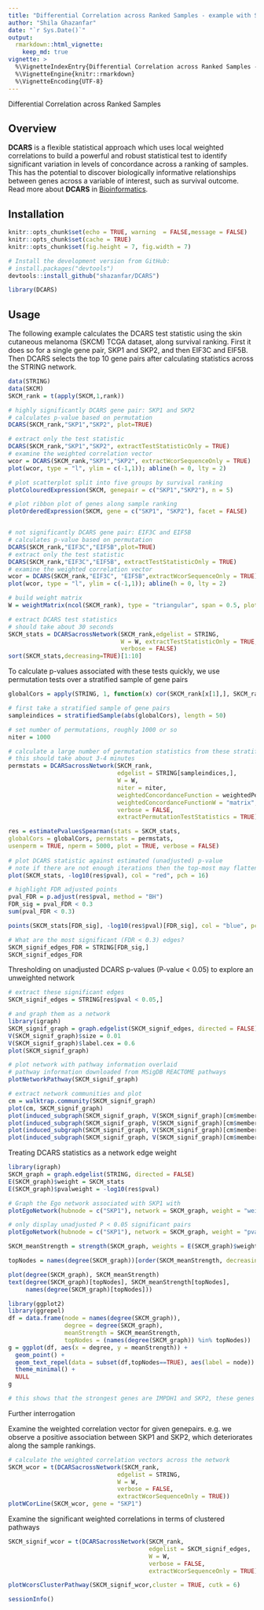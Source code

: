 ```yaml
---
title: "Differential Correlation across Ranked Samples - example with Skin Cutaneous Melanoma data"
author: "Shila Ghazanfar"
date: "`r Sys.Date()`"
output:
  rmarkdown::html_vignette:
    keep_md: true
vignette: >
  %\VignetteIndexEntry{Differential Correlation across Ranked Samples - example with Skin Cutaneous Melanoma data}
  %\VignetteEngine{knitr::rmarkdown}
  %\VignetteEncoding{UTF-8}
---
```


Differential Correlation across Ranked Samples

Overview
--------

**DCARS** is a flexible statistical approach which uses local weighted correlations to build a powerful and robust statistical test to identify significant variation in levels of concordance across a ranking of samples. This has the potential to discover biologically informative relationships between genes across a variable of interest, such as survival outcome. Read more about **DCARS** in [Bioinformatics](https://doi.org/10.1093/bioinformatics/bty698).


Installation
--------

```r
knitr::opts_chunk$set(echo = TRUE, warning  = FALSE,message = FALSE)
knitr::opts_chunk$set(cache = TRUE)
knitr::opts_chunk$set(fig.height = 7, fig.width = 7)
```

```r
# Install the development version from GitHub:
# install.packages("devtools")
devtools::install_github("shazanfar/DCARS")
```

```r
library(DCARS)
```


Usage
-----

The following example calculates the DCARS test statistic using the skin cutaneous melanoma (SKCM) TCGA dataset, along survival ranking. First it does so for a single gene pair, SKP1 and SKP2, and then EIF3C and EIF5B. Then DCARS selects the top 10 gene pairs after calculating statistics across the STRING network.

```r
data(STRING)
data(SKCM)
SKCM_rank = t(apply(SKCM,1,rank))

# highly significantly DCARS gene pair: SKP1 and SKP2
# calculates p-value based on permutation
DCARS(SKCM_rank,"SKP1","SKP2", plot=TRUE)

# extract only the test statistic
DCARS(SKCM_rank,"SKP1","SKP2", extractTestStatisticOnly = TRUE)
# examine the weighted correlation vector
wcor = DCARS(SKCM_rank,"SKP1","SKP2", extractWcorSequenceOnly = TRUE)
plot(wcor, type = "l", ylim = c(-1,1)); abline(h = 0, lty = 2)

# plot scatterplot split into five groups by survival ranking
plotColouredExpression(SKCM, genepair = c("SKP1","SKP2"), n = 5)

# plot ribbon plot of genes along sample ranking
plotOrderedExpression(SKCM, gene = c("SKP1", "SKP2"), facet = FALSE)


# not significantly DCARS gene pair: EIF3C and EIF5B
# calculates p-value based on permutation
DCARS(SKCM_rank,"EIF3C","EIF5B",plot=TRUE)
# extract only the test statistic
DCARS(SKCM_rank,"EIF3C","EIF5B", extractTestStatisticOnly = TRUE)
# examine the weighted correlation vector
wcor = DCARS(SKCM_rank,"EIF3C", "EIF5B",extractWcorSequenceOnly = TRUE)
plot(wcor, type = "l", ylim = c(-1,1)); abline(h = 0, lty = 2)

# build weight matrix
W = weightMatrix(ncol(SKCM_rank), type = "triangular", span = 0.5, plot = FALSE)

# extract DCARS test statistics
# should take about 30 seconds
SKCM_stats = DCARSacrossNetwork(SKCM_rank,edgelist = STRING,
                                W = W, extractTestStatisticOnly = TRUE,
                                verbose = FALSE)
sort(SKCM_stats,decreasing=TRUE)[1:10]
```

To calculate p-values associated with these tests quickly, we use permutation tests over a stratified sample of gene pairs

```r
globalCors = apply(STRING, 1, function(x) cor(SKCM_rank[x[1],], SKCM_rank[x[2],]))

# first take a stratified sample of gene pairs
sampleindices = stratifiedSample(abs(globalCors), length = 50)

# set number of permutations, roughly 1000 or so
niter = 1000

# calculate a large number of permutation statistics from these stratified sample pairs
# this should take about 3-4 minutes
permstats = DCARSacrossNetwork(SKCM_rank,
                               edgelist = STRING[sampleindices,],
                               W = W, 
                               niter = niter,
                               weightedConcordanceFunction = weightedPearson_matrix,
                               weightedConcordanceFunctionW = "matrix",
                               verbose = FALSE,
                               extractPermutationTestStatistics = TRUE)

res = estimatePvaluesSpearman(stats = SKCM_stats, 
globalCors = globalCors, permstats = permstats, 
usenperm = TRUE, nperm = 5000, plot = TRUE, verbose = FALSE)
                               
# plot DCARS statistic against estimated (unadjusted) p-value
# note if there are not enough iterations then the top-most may flatten out
plot(SKCM_stats, -log10(res$pval), col = "red", pch = 16)

# highlight FDR adjusted points
pval_FDR = p.adjust(res$pval, method = "BH")
FDR_sig = pval_FDR < 0.3
sum(pval_FDR < 0.3)

points(SKCM_stats[FDR_sig], -log10(res$pval)[FDR_sig], col = "blue", pch = 16, cex = 1.2)

# What are the most significant (FDR < 0.3) edges?
SKCM_signif_edges_FDR = STRING[FDR_sig,]
SKCM_signif_edges_FDR
```

Thresholding on unadjusted DCARS p-values (P-value < 0.05) to explore an unweighted network

```r
# extract these significant edges
SKCM_signif_edges = STRING[res$pval < 0.05,]

# and graph them as a network
library(igraph)
SKCM_signif_graph = graph.edgelist(SKCM_signif_edges, directed = FALSE)
V(SKCM_signif_graph)$size = 0.01
V(SKCM_signif_graph)$label.cex = 0.6
plot(SKCM_signif_graph)

# plot network with pathway information overlaid
# pathway information downloaded from MSigDB REACTOME pathways
plotNetworkPathway(SKCM_signif_graph)

# extract network communities and plot
cm = walktrap.community(SKCM_signif_graph)
plot(cm, SKCM_signif_graph)
plot(induced_subgraph(SKCM_signif_graph, V(SKCM_signif_graph)[cm$membership==1]))
plot(induced_subgraph(SKCM_signif_graph, V(SKCM_signif_graph)[cm$membership==2]))
plot(induced_subgraph(SKCM_signif_graph, V(SKCM_signif_graph)[cm$membership==3]))
plot(induced_subgraph(SKCM_signif_graph, V(SKCM_signif_graph)[cm$membership==4]))
```

Treating DCARS statistics as a network edge weight

```r
library(igraph)
SKCM_graph = graph.edgelist(STRING, directed = FALSE)
E(SKCM_graph)$weight = SKCM_stats
E(SKCM_graph)$pvalweight = -log10(res$pval)

# Graph the Ego network associated with SKP1 with 
plotEgoNetwork(hubnode = c("SKP1"), network = SKCM_graph, weight = "weight")

# only display unadjusted P < 0.05 significant pairs
plotEgoNetwork(hubnode = c("SKP1"), network = SKCM_graph, weight = "pvalweight", subset = TRUE, thresh = -log10(0.05))

SKCM_meanStrength = strength(SKCM_graph, weights = E(SKCM_graph)$weight)/degree(SKCM_graph)

topNodes = names(degree(SKCM_graph))[order(SKCM_meanStrength, decreasing = TRUE)[1:20]]

plot(degree(SKCM_graph), SKCM_meanStrength)
text(degree(SKCM_graph)[topNodes], SKCM_meanStrength[topNodes],
     names(degree(SKCM_graph)[topNodes]))

library(ggplot2)
library(ggrepel)
df = data.frame(node = names(degree(SKCM_graph)),
                degree = degree(SKCM_graph), 
                meanStrength = SKCM_meanStrength, 
                topNodes = (names(degree(SKCM_graph)) %in% topNodes))
g = ggplot(df, aes(x = degree, y = meanStrength)) +
  geom_point() + 
  geom_text_repel(data = subset(df,topNodes==TRUE), aes(label = node)) +
  theme_minimal() +
  NULL
g

# this shows that the strongest genes are IMPDH1 and SKP2, these genes have the highest mean edge weights
```

Further interrogation

Examine the weighted correlation vector for given genepairs. e.g. we observe a positive association between SKP1 and SKP2, which deteriorates along the sample rankings.

```r
# calculate the weighted correlation vectors across the network
SKCM_wcor = t(DCARSacrossNetwork(SKCM_rank,
                               edgelist = STRING,
                               W = W, 
                               verbose = FALSE,
                               extractWcorSequenceOnly = TRUE))
plotWCorLine(SKCM_wcor, gene = "SKP1")
```

Examine the significant weighted correlations in terms of clustered pathways

```r
SKCM_signif_wcor = t(DCARSacrossNetwork(SKCM_rank,
                                        edgelist = SKCM_signif_edges,
                                        W = W, 
                                        verbose = FALSE,
                                        extractWcorSequenceOnly = TRUE))

plotWcorsClusterPathway(SKCM_signif_wcor,cluster = TRUE, cutk = 6)
```


```r
sessionInfo()
```

